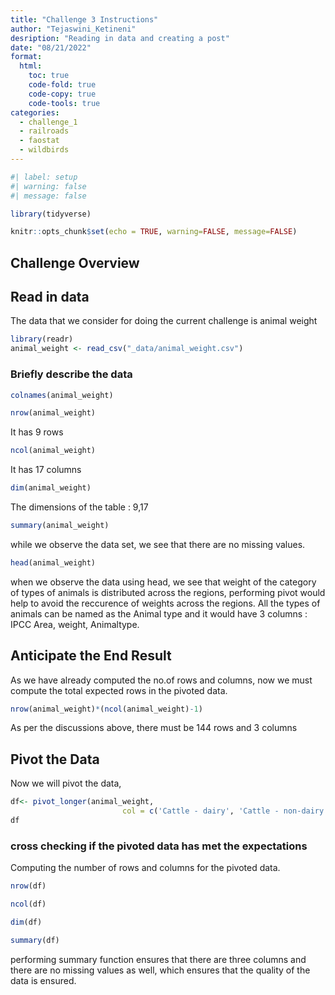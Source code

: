 ```yaml
---
title: "Challenge 3 Instructions"
author: "Tejaswini_Ketineni"
desription: "Reading in data and creating a post"
date: "08/21/2022"
format:
  html:
    toc: true
    code-fold: true
    code-copy: true
    code-tools: true
categories:
  - challenge_1
  - railroads
  - faostat
  - wildbirds
---
```




```r
#| label: setup
#| warning: false
#| message: false

library(tidyverse)

knitr::opts_chunk$set(echo = TRUE, warning=FALSE, message=FALSE)
```

## Challenge Overview


## Read in data

The data that we consider for doing the current challenge is animal weight

```r
library(readr)
animal_weight <- read_csv("_data/animal_weight.csv")
```

### Briefly describe the data

```r
colnames(animal_weight)
```

```r
nrow(animal_weight)
```
It has 9 rows

```r
ncol(animal_weight)
```

It has 17 columns

```r
dim(animal_weight)
```

The dimensions of the table : 9,17

```r
summary(animal_weight)
```

while we observe the data set, we see that there are no missing values.

```r
head(animal_weight)
```
when we observe the data using head, we see that weight of the category of types of animals is distributed across the regions, performing pivot would help to avoid the reccurence of weights across the regions. All the types of animals can be named as the Animal type and it would have 3 columns : IPCC Area, weight, Animaltype.

## Anticipate the End Result

As we have already computed the no.of rows and columns, now we must compute the total expected rows in the pivoted data.

```r
nrow(animal_weight)*(ncol(animal_weight)-1)
```

As per the discussions above, there must be 144 rows and 3 columns

## Pivot the Data

Now we will pivot the data, 


```r

df<- pivot_longer(animal_weight,
                         col = c('Cattle - dairy', 'Cattle - non-dairy', 'Buffaloes', 'Swine - market', 'Swine - breeding', 'Chicken - Broilers', 'Chicken - Layers', 'Ducks', 'Turkeys', 'Sheep', 'Goats', 'Horses', 'Asses', 'Mules', 'Camels', 'Llamas'), names_to = 'Animal Type', values_to = 'Weight')
df

```

### cross checking if the pivoted data has met the expectations

Computing the number of rows and columns for the pivoted data.

```r
nrow(df)

```

```r
ncol(df)

```

```r
dim(df)

```

```r
summary(df)

```

performing summary function ensures that there are three columns and there are no missing values as well, which ensures that the quality of the data is ensured.
